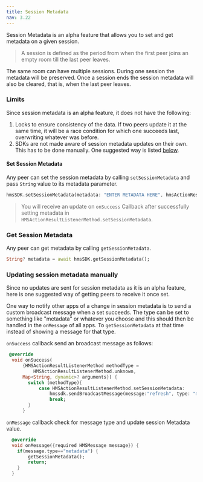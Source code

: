 ```yaml
---
title: Session Metadata
nav: 3.22
---
```


Session Metadata is an alpha feature that allows you to set and get metadata on a given session.

> A session is defined as the period from when the first peer joins an empty room till the last peer leaves. 

The same room can have multiple sessions. During one session the metadata will be preserved. Once a session ends the session metadata will also be cleared, that is, when the last peer leaves.

### Limits

Since session metadata is an alpha feature, it does not have the following:
1. Locks to ensure consistency of the data. If two peers update it at the same time, it will be a race condition for which one succeeds last, overwriting whatever was before.
2. SDKs are not made aware of session metadata updates on their own. This has to be done manually. One suggested way is listed [below](#updating-session-metadata-manually).

#### Set Session Metadata
Any peer can set the session metadata by calling `setSessionMetadata` and pass `String` value to its metadata parameter.

```dart
hmsSDK.setSessionMetadata(metadata: "ENTER METADATA HERE", hmsActionResultListener: hmsActionResultListener);
```
> You will receive an update on `onSuccess` Callback after successfully setting metadata in `HMSActionResultListenerMethod.setSessionMetadata`.

### Get Session Metadata
Any peer can get metadata by calling `getSessionMetadata`.

```dart
String? metadata = await hmsSDK.getSessionMetadata();
```

### Updating session metadata manually

Since no updates are sent for session metadata as it is an alpha feature, here is one suggested way of getting peers to receive it once set.

One way to notify other apps of a change in session metadata is to send a custom broadcast message when a set succeeds. The type can be set to something like "metadata" or whatever you choose and this should then be handled in the `onMessage` of all apps. To `getSessionMetadata` at that time instead of showing a message for that type.

`onSuccess` callback send an broadcast message as follows:

```dart
 @override
  void onSuccess(
      {HMSActionResultListenerMethod methodType =
          HMSActionResultListenerMethod.unknown,
      Map<String, dynamic>? arguments}) {
        switch (methodType){
            case HMSActionResultListenerMethod.setSessionMetadata:
                hmssdk.sendBroadcastMessage(message:"refresh", type: "metadata", hmsActionResultListener:hmsActionResultListener);
                break;
        }
      }
```

`onMessage` callback check for message type and update session Metadata value.

```dart
  @override
  void onMessage({required HMSMessage message}) {
    if(message.type=="metadata") {
        getSessionMetadata();
        return;
    }
  }
```
